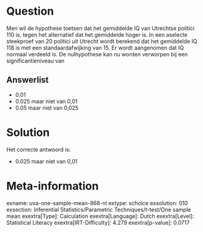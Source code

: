 Question
========

Men wil de hypothese toetsen dat het gemiddelde IQ van Utrechtse
politici 110 is, tegen het alternatief dat het gemiddelde hoger is. In
een aselecte steekproef van 20 politici uit Utrecht wordt berekend dat
het gemiddelde IQ 118 is met een standaardafwijking van 15. Er wordt
aangenomen dat IQ normaal verdeeld is. De nulhypothese kan nu worden
verworpen bij een significantieniveau van

Answerlist
----------

* 0.01
* 0.025 maar niet van 0,01
* 0.05 maar niet van 0,025

Solution
========

Het correcte antwoord is: 

* 0.025 maar niet van 0,01

Meta-information
================
exname: uva-one-sample-mean-868-nl
extype: schoice
exsolution: 010
exsection: Inferential Statistics/Parametric Techniques/t-test/One sample mean
exextra[Type]: Calculation
exextra[Language]: Dutch
exextra[Level]: Statistical Literacy
exextra[IRT-Difficulty]: 4.279
exextra[p-value]: 0.0717
